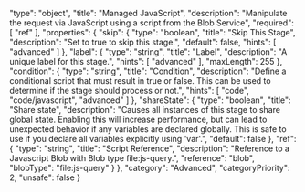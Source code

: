   "type": "object",
  "title": "Managed JavaScript",
  "description": "Manipulate the request via JavaScript using a script from the Blob Service",
  "required": [
    "ref"
  ],
  "properties": {
    "skip": {
      "type": "boolean",
      "title": "Skip This Stage",
      "description": "Set to true to skip this stage.",
      "default": false,
      "hints": [
        "advanced"
      ]
    },
    "label": {
      "type": "string",
      "title": "Label",
      "description": "A unique label for this stage.",
      "hints": [
        "advanced"
      ],
      "maxLength": 255
    },
    "condition": {
      "type": "string",
      "title": "Condition",
      "description": "Define a conditional script that must result in true or false. This can be used to determine if the stage should process or not.",
      "hints": [
        "code",
        "code/javascript",
        "advanced"
      ]
    },
    "shareState": {
      "type": "boolean",
      "title": "Share state",
      "description": "Causes all instances of this stage to share global state. Enabling this will increase performance, but can lead to unexpected behavior if any variables are declared globally. This is safe to use if you declare all variables explicitly using 'var'.",
      "default": false
    },
    "ref": {
      "type": "string",
      "title": "Script Reference",
      "description": "Reference to a Javascript Blob with Blob type file:js-query.",
      "reference": "blob",
      "blobType": "file:js-query"
    }
  },
  "category": "Advanced",
  "categoryPriority": 2,
  "unsafe": false
}
